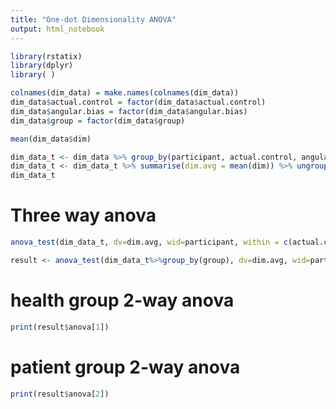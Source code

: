 ---
title: "One-dot Dimensionality ANOVA"
output: html_notebook
---
```{r}
library(rstatix)
library(dplyr)
library( )
```


```{r}
colnames(dim_data) = make.names(colnames(dim_data))
dim_data$actual.control = factor(dim_data$actual.control)
dim_data$angular.bias = factor(dim_data$angular.bias)
dim_data$group = factor(dim_data$group)
```

```{r}
mean(dim_data$dim)
```

```{r}
dim_data_t <- dim_data %>% group_by(participant, actual.control, angular.bias, group)
dim_data_t <- dim_data_t %>% summarise(dim.avg = mean(dim)) %>% ungroup()
dim_data_t
```

# Three way anova

```{r}
anova_test(dim_data_t, dv=dim.avg, wid=participant, within = c(actual.control, angular.bias), between=group, type=3)
```


```{r}
result <- anova_test(dim_data_t%>%group_by(group), dv=dim.avg, wid=participant, within = c(actual.control, angular.bias), type=3)
```

# health group 2-way anova

```{r}
print(result$anova[1])
```

# patient group 2-way anova

```{r}
print(result$anova[2])

```

